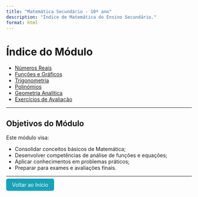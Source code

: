 ```yaml
---
title: "Matemática Secundário - 10º ano"
description: "Índice de Matemática do Ensino Secundário."
format: html
---
```


# Índice do Módulo

- [Números Reais](numeros-reais.qmd)
- [Funções e Gráficos](funcoes-graficos.qmd)
- [Trigonometria](trigonometria.qmd)
- [Polinómios](polinomios.qmd)
- [Geometria Analítica](geometria-analitica.qmd)
- [Exercícios de Avaliação](avaliacao-matematica.qmd)

---

## Objetivos do Módulo

Este módulo visa:

- Consolidar conceitos básicos de Matemática;
- Desenvolver competências de análise de funções e equações;
- Aplicar conhecimentos em problemas práticos;
- Preparar para exames e avaliações finais.

---

<p><a href="../../index.html" style="padding: 8px 16px; background-color: #17a2b8; color: white; border-radius: 5px; text-decoration: none;">Voltar ao Início</a></p>

